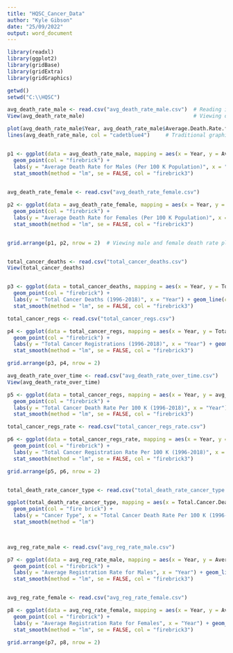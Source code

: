 ---
title: "HQSC_Cancer_Data"
author: "Kyle Gibson"
date: "25/09/2022"
output: word_document
---

```{r}
library(readxl)
library(ggplot2)
library(gridBase)
library(gridExtra)
library(gridGraphics)

getwd()
setwd("C:\\HQSC")

avg_death_rate_male <- read.csv("avg_death_rate_male.csv")  # Reading in table from SQL query.
View(avg_death_rate_male)                                   # Viewing data.

plot(avg_death_rate_male$Year, avg_death_rate_male$Average.Death.Rate.for.Males..Per.100.K., xlab = "Year", ylab = "Average Death Rate for Males (Per 100 K Population)", pch = 19, col = "firebrick")
lines(avg_death_rate_male, col = "cadetblue4")     # Traditional graphics used but I have decided to use ggplot going forward.


p1 <- ggplot(data = avg_death_rate_male, mapping = aes(x = Year, y = Average.Death.Rate.for.Males..Per.100.K.)) + 
  geom_point(col = "firebrick") + 
  labs(y = "Average Death Rate for Males (Per 100 K Population)", x = "Year") + geom_line(col = "cadetblue4")+
  stat_smooth(method = "lm", se = FALSE, col = "firebrick3") 
  

avg_death_rate_female <- read.csv("avg_death_rate_female.csv")

p2 <- ggplot(data = avg_death_rate_female, mapping = aes(x = Year, y = Average.Death.Rate.for.Females..Per.100.K.)) + 
  geom_point(col = "firebrick") + 
  labs(y = "Average Death Rate for Females (Per 100 K Population)", x = "Year") + geom_line(col = "cadetblue4")+
  stat_smooth(method = "lm", se = FALSE, col = "firebrick3")


grid.arrange(p1, p2, nrow = 2)  # Viewing male and female death rate plots.


total_cancer_deaths <- read.csv("total_cancer_deaths.csv")
View(total_cancer_deaths)


p3 <- ggplot(data = total_cancer_deaths, mapping = aes(x = Year, y = Total.Cancer.Deaths)) + 
  geom_point(col = "firebrick") + 
  labs(y = "Total Cancer Deaths (1996-2018)", x = "Year") + geom_line(col = "cadetblue4")+
  stat_smooth(method = "lm", se = FALSE, col = "firebrick3")

total_cancer_regs <- read.csv("total_cancer_regs.csv")

p4 <- ggplot(data = total_cancer_regs, mapping = aes(x = Year, y = Total.Cancer.Registrations)) + 
  geom_point(col = "firebrick") + 
  labs(y = "Total Cancer Registrations (1996-2018)", x = "Year") + geom_line(col = "cadetblue4")+
  stat_smooth(method = "lm", se = FALSE, col = "firebrick3")

grid.arrange(p3, p4, nrow = 2)

avg_death_rate_over_time <- read.csv("avg_death_rate_over_time.csv")
View(avg_death_rate_over_time)

p5 <- ggplot(data = total_cancer_regs, mapping = aes(x = Year, y = avg_death_rate_over_time$Total.Cancer.Death.Rate.Per.100.K..1996.2018.)) + 
  geom_point(col = "firebrick") + 
  labs(y = "Total Cancer Death Rate Per 100 K (1996-2018)", x = "Year") + geom_line(col = "cadetblue4")+
  stat_smooth(method = "lm", se = FALSE, col = "firebrick3")

total_cancer_regs_rate <- read.csv("total_cancer_regs_rate.csv")

p6 <- ggplot(data = total_cancer_regs_rate, mapping = aes(x = Year, y = Total.Cancer.Registration.Rate.Per.100.K..1996.2018.)) + 
  geom_point(col = "firebrick") + 
  labs(y = "Total Cancer Registration Rate Per 100 K (1996-2018)", x = "Year") + geom_line(col = "cadetblue4")+
  stat_smooth(method = "lm", se = FALSE, col = "firebrick3")

grid.arrange(p5, p6, nrow = 2)


total_death_rate_cancer_type <- read.csv("total_death_rate_cancer_type.csv")

ggplot(total_death_rate_cancer_type, mapping = aes(x = Total.Cancer.Death.Rate..Per.100.K.Population., y = Cancer.Type)) +
  geom_point(col = "fire brick") +
  labs(y = "Cancer Type", x = "Total Cancer Death Rate Per 100 K (1996-2018)")+
  stat_smooth(method = "lm")
  


avg_reg_rate_male <- read.csv("avg_reg_rate_male.csv")  

p7 <- ggplot(data = avg_reg_rate_male, mapping = aes(x = Year, y = Average.Registration.Rate.for.Males..Per.100.K.)) + 
  geom_point(col = "firebrick") + 
  labs(y = "Average Registration Rate for Males", x = "Year") + geom_line(col = "cadetblue4")+
  stat_smooth(method = "lm", se = FALSE, col = "firebrick3") 


avg_reg_rate_female <- read.csv("avg_reg_rate_female.csv")

p8 <- ggplot(data = avg_reg_rate_female, mapping = aes(x = Year, y = Average.Registration.Rate.for.Females..Per.100.K.)) + 
  geom_point(col = "firebrick") + 
  labs(y = "Average Registration Rate for Females", x = "Year") + geom_line(col = "cadetblue4")+
  stat_smooth(method = "lm", se = FALSE, col = "firebrick3")

grid.arrange(p7, p8, nrow = 2)

```

